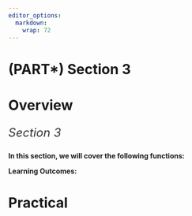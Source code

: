 ```yaml
---
editor_options: 
  markdown: 
    wrap: 72
---
```


# (PART\*) Section 3 {.unnumbered}

# Overview {.unnumbered}

::: {style="color: #333; font-size: 24px; font-style: italic; text-align: justify;"}
Section 3
:::

**In this section, we will cover the following functions:**

::: ilos
**Learning Outcomes:**
:::

# Practical {-}